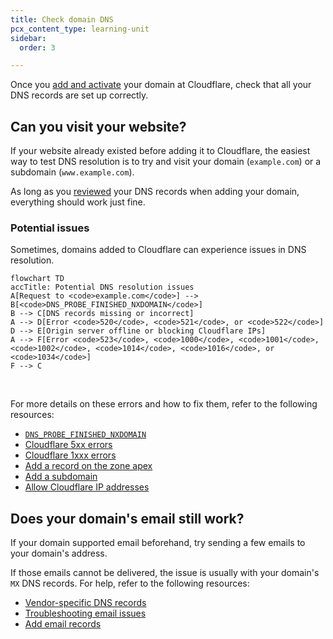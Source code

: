 ```yaml
---
title: Check domain DNS
pcx_content_type: learning-unit
sidebar:
  order: 3

---
```


Once you [add and activate](/learning-paths/get-started-free/onboarding/add-and-activate/) your domain at Cloudflare, check that all your DNS records are set up correctly.

## Can you visit your website?

If your website already existed before adding it to Cloudflare, the easiest way to test DNS resolution is to try and visit your domain (`example.com`) or a subdomain (`www.example.com`).

As long as you [reviewed](/dns/zone-setups/full-setup/setup/#review-dns-records) your DNS records when adding your domain, everything should work just fine.

### Potential issues

Sometimes, domains added to Cloudflare can experience issues in DNS resolution.

```mermaid
flowchart TD
accTitle: Potential DNS resolution issues
A[Request to <code>example.com</code>] --> B[<code>DNS_PROBE_FINISHED_NXDOMAIN</code>]
B --> C[DNS records missing or incorrect]
A --> D[Error <code>520</code>, <code>521</code>, or <code>522</code>]
D --> E[Origin server offline or blocking Cloudflare IPs]
A --> F[Error <code>523</code>, <code>1000</code>, <code>1001</code>, <code>1002</code>, <code>1014</code>, <code>1016</code>, or <code>1034</code>]
F --> C
```

<br/>

For more details on these errors and how to fix them, refer to the following resources:

* [`DNS_PROBE_FINISHED_NXDOMAIN`](/dns/troubleshooting/dns-probe-finished-nxdomain/)
* [Cloudflare 5xx errors](/support/troubleshooting/http-status-codes/cloudflare-5xx-errors/)
* [Cloudflare 1xxx errors](/support/troubleshooting/http-status-codes/cloudflare-1xxx-errors/)
* [Add a record on the zone apex](/dns/manage-dns-records/how-to/create-zone-apex/)
* [Add a subdomain](/dns/manage-dns-records/how-to/create-subdomain/)
* [Allow Cloudflare IP addresses](/fundamentals/concepts/cloudflare-ip-addresses/)

## Does your domain's email still work?

If your domain supported email beforehand, try sending a few emails to your domain's address.

If those emails cannot be delivered, the issue is usually with your domain's `MX` DNS records. For help, refer to the following resources:

* [Vendor-specific DNS records](/dns/manage-dns-records/reference/vendor-specific-records/)
* [Troubleshooting email issues](/dns/troubleshooting/email-issues/)
* [Add email records](/dns/manage-dns-records/how-to/email-records/)
